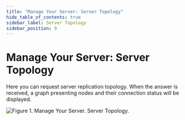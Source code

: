 ```yaml
---
title: "Manage Your Server: Server Topology"
hide_table_of_contents: true
sidebar_label: Server Topology
sidebar_position: 9
---
```



# Manage Your Server: Server Topology

Here you can request server replication topology. 
When the answer is received, a graph presenting nodes and their connection status will be displayed.


![Figure 1. Manage Your Server. Server Topology.](./assets/manage_your_server-server-topology-1.png)
